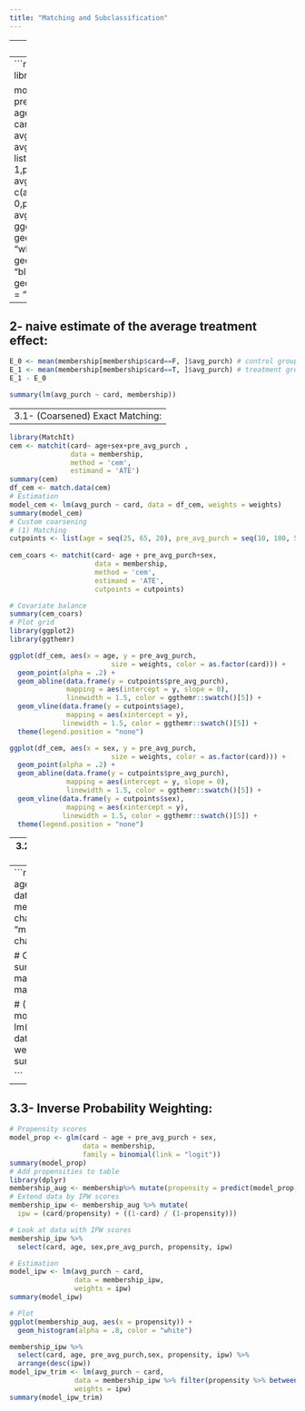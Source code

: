 ```yaml
---
title: "Matching and Subclassification"
---
```

---
1- DAG:
---
```r
library(dagitty)
library(ggdag)

model <- dagify(
card~ sex,
prev_avg_purch~ sex,
card~ age,
prev_avg_purch~ age,
card~prev_avg_purch,
avg_purch~prev_avg_purch,
avg_purch~card,
coords = list( x= c(age = 1,prev_avg_purch=1,sex=2, avg_purch=2, card =3),
                y = c(age = 0,prev_avg_purch=1,sex=0, avg_purch=2, card =1))
)
ggdag(model) +
  geom_dag_point(color = "white") +
  geom_dag_text(color = "blue") +
  geom_dag_edges(edge_color = "blue")
```

---
2- naive estimate of the average treatment effect:
---

```r

E_0 <- mean(membership[membership$card==F, ]$avg_purch) # control group
E_1 <- mean(membership[membership$card==T, ]$avg_purch) # treatment group
E_1 - E_0

summary(lm(avg_purch ~ card, membership))
```

---
3.1- (Coarsened) Exact Matching:
---

```r
library(MatchIt)
cem <- matchit(card~ age+sex+pre_avg_purch ,
               data = membership, 
               method = 'cem', 
               estimand = 'ATE')
summary(cem)
df_cem <- match.data(cem)
# Estimation
model_cem <- lm(avg_purch ~ card, data = df_cem, weights = weights)
summary(model_cem)
# Custom coarsening
# (1) Matching
cutpoints <- list(age = seq(25, 65, 20), pre_avg_purch = seq(10, 180, 50),sex= seq(0,1,3))
                   
cem_coars <- matchit(card~ age + pre_avg_purch+sex,
                     data = membership, 
                     method = 'cem', 
                     estimand = 'ATE',
                     cutpoints = cutpoints)

# Covariate balance
summary(cem_coars)
# Plot grid
library(ggplot2)
library(ggthemr)

ggplot(df_cem, aes(x = age, y = pre_avg_purch,
                         size = weights, color = as.factor(card))) +
  geom_point(alpha = .2) +
  geom_abline(data.frame(y = cutpoints$pre_avg_purch),
              mapping = aes(intercept = y, slope = 0), 
              linewidth = 1.5, color = ggthemr::swatch()[5]) +
  geom_vline(data.frame(y = cutpoints$age),
              mapping = aes(xintercept = y),
             linewidth = 1.5, color = ggthemr::swatch()[5]) +
  theme(legend.position = "none")

ggplot(df_cem, aes(x = sex, y = pre_avg_purch,
                         size = weights, color = as.factor(card))) +
  geom_point(alpha = .2) +
  geom_abline(data.frame(y = cutpoints$pre_avg_purch),
              mapping = aes(intercept = y, slope = 0), 
              linewidth = 1.5, color = ggthemr::swatch()[5]) +
  geom_vline(data.frame(y = cutpoints$sex),
              mapping = aes(xintercept = y),
             linewidth = 1.5, color = ggthemr::swatch()[5]) +
  theme(legend.position = "none")

```

---
3.2- Nearest-Neighbor Matching:
---
```r
nn <- matchit(card~ age+sex+pre_avg_purch,
              data = membership,
              method = "nearest", # changed
              distance = "mahalanobis", # changed
              replace = T)

# Covariate Balance
summary(nn)
# Use matched data
df_nn <- match.data(nn)

# (2) Estimation
model_nn <- lm(avg_purch ~ card, data = df_nn, weights = weights)
summary(model_nn)

```
---
3.3- Inverse Probability Weighting:
---

```r
# Propensity scores
model_prop <- glm(card ~ age + pre_avg_purch + sex,
                  data = membership,
                  family = binomial(link = "logit"))
summary(model_prop)
# Add propensities to table
library(dplyr)
membership_aug <- membership%>% mutate(propensity = predict(model_prop, type = "response"))
# Extend data by IPW scores
membership_ipw <- membership_aug %>% mutate(
  ipw = (card/propensity) + ((1-card) / (1-propensity)))

# Look at data with IPW scores
membership_ipw %>% 
  select(card, age, sex,pre_avg_purch, propensity, ipw)

# Estimation
model_ipw <- lm(avg_purch ~ card,
                data = membership_ipw, 
                weights = ipw)
summary(model_ipw)

# Plot 
ggplot(membership_aug, aes(x = propensity)) +
  geom_histogram(alpha = .8, color = "white")

membership_ipw %>% 
  select(card, age, pre_avg_purch,sex, propensity, ipw) %>% 
  arrange(desc(ipw))
model_ipw_trim <- lm(avg_purch ~ card,
                data = membership_ipw %>% filter(propensity %>% between(0.15, 0.85)),
                weights = ipw)
summary(model_ipw_trim)
```

